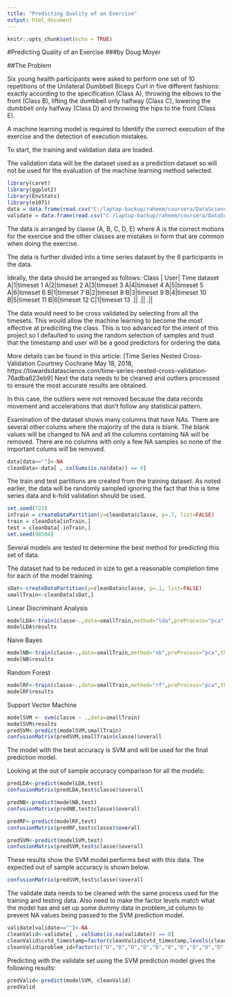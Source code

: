 ---
title: "Predicting Quality of an Exercise"
output: html_document
---

```{r setup, include=FALSE}
knitr::opts_chunk$set(echo = TRUE)
```
#Predicting Quality of an Exercise
###by Doug Moyer

##The Problem

Six young health participants were asked to perform one set of 10 repetitions of the Unilateral Dumbbell Biceps Curl in five different fashions: exactly according to the specification (Class A), throwing the elbows to the front (Class B), lifting the dumbbell only halfway (Class C), lowering the dumbbell only halfway (Class D) and throwing the hips to the front (Class E).

A machine learning model is required to Identify the correct execution of the exercise and the detection of execution mistakes.


To start, the training and validation data are loaded.

The validation data will be the dataset used as a prediction dataset so will not be used for the evaluation of the machine learning method selected.
```{r warning=FALSE, message=FALSE}
library(caret)
library(ggplot2)
library(EnvStats)
library(e1071)
data = data.frame(read.csv("C:/laptop-backup/raheem/coursera/DataScience/Machine Learning/Week4/pml-training.csv"))
validate = data.frame(read.csv("C:/laptop-backup/raheem/coursera/DataScience/Machine Learning/Week4/pml-testing.csv"))
```

The data is arranged by classe (A, B, C, D, E) where A is the correct motions for the exercise and the other classes are mistakes in form that are common when doing the exercise.

The data is further divided into a time series dataset by the 6 participants in the data.

Ideally, the data should be arranged as follows:
Class  | User| Time dataset
A|1|timeset 1
A|2|timeset 2
A|3|timeset 3
A|4|timeset 4
A|5|timeset 5
A|6|timeset 6
B|1|timeset 7
B|2|timeset 8
B|3|timeset 9
B|4|timeset 10
B|5|timeset 11
B|6|timeset 12
C|1|timeset 13
.||
.||
.||

The data would need to be cross validated by selecting from all the timesets. This would allow the machine learning to become the most effective at prediciting the class. This is too advanced for the intent of this project so I defaulted to using the random selection of samples and trust that the timestamp and user will be a good predictors for ordering the data.

More details can be found in this article: 
[Time Series Nested Cross-Validation Courtney Cochrane May 18, 2018, https://towardsdatascience.com/time-series-nested-cross-validation-76adba623eb9]
Next the data needs to be cleaned and outliers processed to ensure the most accurate results are obtained.

In this case, the outliers were not removed because the data records
movement and accelerations that don't follow any statistical pattern.

Examination of the dataset shows many columns that have NAs. There are several other colums where the majority of the data is blank. The blank values will be changed to NA and all the columns containing NA will be removed.
There are no columns with only a few NA samples so none of the important colums will be removed.

```{r }
data[data==""]<-NA
cleanData<-data[ , colSums(is.na(data)) == 0]
```

The train and test partitions are created from the training dataset. As noted earlier, the data will be randomly sampled ignoring the fact that this is time series data and k-fold validation should be used.

```{r }
set.seed(723)
inTrain = createDataPartition(y=cleanData$classe, p=.7, list=FALSE)
train = cleanData[inTrain,]
test = cleanData[-inTrain,]
set.seed(98584)
```

Several models are tested to determine the best method for predicting this set of data.

The dataset had to be reduced in size to get a reasonable completion time for each of the model training.

```{r }
sDat<-createDataPartition(y=cleanData$classe, p=.1, list=FALSE)
smallTrain<-cleanData[sDat,]
```

Linear Discriminant Analysis
```{r }
modelLDA<-train(classe~.,data=smallTrain,method="lda",preProcess="pca",thresh=0.9)
modelLDA$results
```

Naive Bayes
```{r warning=FALSE, message=FALSE}
modelNB<-train(classe~.,data=smallTrain,method="nb",preProcess="pca",thresh=0.9)
modelNB$results
```

Random Forest
```{r warning=FALSE, message=FALSE}
modelRF<-train(classe~.,data=smallTrain,method="rf",preProcess="pca",thresh=0.9)
modelRF$results
```

Support Vector Machine 
```{r }
modelSVM <- svm(classe ~ .,data=smallTrain)
modelSVM$results
predSVM<-predict(modelSVM,smallTrain)
confusionMatrix(predSVM,smallTrain$classe)$overall
```

The model with the best accuracy is SVM and will be used for the final prediction model.

Looking at the out of sample accuracy comparison for all the models:

```{r warning=FALSE, message=FALSE}
predLDA<-predict(modelLDA,test)
confusionMatrix(predLDA,test$classe)$overall

predNB<-predict(modelNB,test)
confusionMatrix(predNB,test$classe)$overall

predRF<-predict(modelRF,test)
confusionMatrix(predRF,test$classe)$overall

predSVM<-predict(modelSVM,test)
confusionMatrix(predSVM,test$classe)$overall
```

These results show the SVM model performs best with this data. The expected out of sample accuracy is shown below.
```{r }
confusionMatrix(predSVM,test$classe)$overall
```

The validate data needs to be cleaned with the same process used for the training and testing data. Also need to make the factor levels match what the model has and set up some dummy data in problem_id column to prevent NA values being passed to the SVM prediction model.
```{r }
validate[validate==""]<-NA
cleanValid<-validate[ , colSums(is.na(validate)) == 0]
cleanValid$cvtd_timestamp=factor(cleanValid$cvtd_timestamp,levels(cleanData$cvtd_timestamp))
cleanValid$problem_id=factor(c("D","D","D","D","D","D","D","D","D","D","D","D","D","D","D","D","D","D","D","D","D"),levels(cleanData$classe))
```

Predicting with the validate set using the SVM prediction model gives the following results:

```{r }
predValid<-predict(modelSVM, cleanValid)
predValid
```


